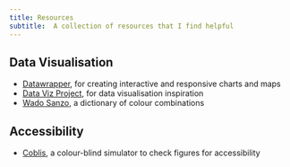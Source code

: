```yaml
---
title: Resources
subtitle:  A collection of resources that I find helpful
---
```


## Data Visualisation

- [Datawrapper](https://www.datawrapper.de), for creating interactive and responsive charts and maps
- [Data Viz Project](https://datavizproject.com), for data visualisation inspiration
- [Wado Sanzo](https://sanzo-wada.dmbk.io), a dictionary of colour combinations

## Accessibility

- [Coblis](https://www.color-blindness.com/coblis-color-blindness-simulator), a colour-blind simulator to check figures for accessibility
